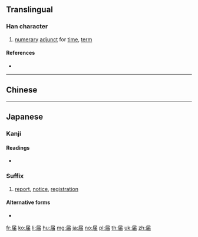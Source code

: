 {{character info/new}}
{{also|屆}}

==Translingual==
{{ja-forms|届|届|[[屆]]}}

===Han character===
{{Han char|rn=44|rad=尸|as=05|sn=8|four=|canj=SLW|ids=⿸尸由}}

# [[numerary]] [[adjunct]] for [[time]], [[term]]

====References====
* {{Han ref|kx=0301.141|dkj=07667|dj=0597.120|hdz=20969.050|uh=5C4A|ud=23626}}

----

==Chinese==
{{zh-see|屆}}

----

==Japanese==
{{ja-kanji forms|届|屆}}

===Kanji===
{{ja-kanji|grade=6|rs=尸05|style=s|kyu=屆}}

====Readings====
* {{ja-readings|on=[[かい]] (kai)|kun=[[とどける]] (todokeru), [[とどく]] (todoku), [[とどけ]] (todoke)}}

===Suffix===
{{ja-pos|suffix|とどけ}}

# [[report]], [[notice]], [[registration]]

====Alternative forms====
* {{l|ja|届け}}

[[fr:届]]
[[ko:届]]
[[li:届]]
[[hu:届]]
[[mg:届]]
[[ja:届]]
[[no:届]]
[[pl:届]]
[[th:届]]
[[uk:届]]
[[zh:届]]